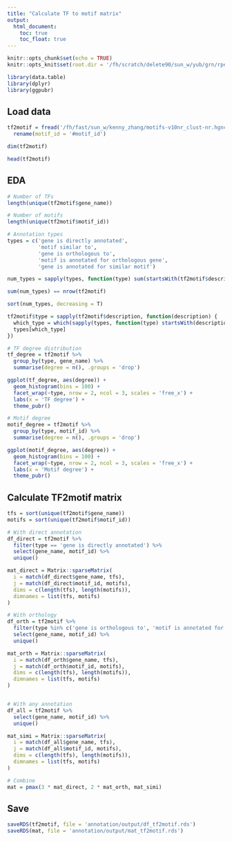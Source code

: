 ```yaml
---
title: "Calculate TF to motif matrix"
output: 
  html_document:
    toc: true
    toc_float: true
---
```


```r
knitr::opts_chunk$set(echo = TRUE)
knitr::opts_knit$set(root.dir = '/fh/scratch/delete90/sun_w/yub/grn/rpe1')

library(data.table)
library(dplyr)
library(ggpubr)
```

## Load data

```r
tf2motif = fread('/fh/fast/sun_w/kenny_zhang/motifs-v10nr_clust-nr.hgnc-m0.001-o0.0.tbl') %>%
  rename(motif_id = '#motif_id')

dim(tf2motif)

head(tf2motif)
```

## EDA

```r
# Number of TFs
length(unique(tf2motif$gene_name))

# Number of motifs
length(unique(tf2motif$motif_id))
```

```r
# Annotation types
types = c('gene is directly annotated', 
          'motif similar to', 
          'gene is orthologous to', 
          'motif is annotated for orthologous gene',
          'gene is annotated for similar motif')

num_types = sapply(types, function(type) sum(startsWith(tf2motif$description, type)))

sum(num_types) == nrow(tf2motif)

sort(num_types, decreasing = T)

tf2motif$type = sapply(tf2motif$description, function(description) {
  which_type = which(sapply(types, function(type) startsWith(description, type)))
  types[which_type]
})
```

```r
# TF degree distribution
tf_degree = tf2motif %>%
  group_by(type, gene_name) %>%
  summarise(degree = n(), .groups = 'drop')

ggplot(tf_degree, aes(degree)) +
  geom_histogram(bins = 100) +
  facet_wrap(~type, nrow = 2, ncol = 3, scales = 'free_x') +
  labs(x = 'TF degree') +
  theme_pubr()

# Motif degree
motif_degree = tf2motif %>%
  group_by(type, motif_id) %>%
  summarise(degree = n(), .groups = 'drop')

ggplot(motif_degree, aes(degree)) +
  geom_histogram(bins = 100) +
  facet_wrap(~type, nrow = 2, ncol = 3, scales = 'free_x') +
  labs(x = 'Motif degree') +
  theme_pubr()
```

## Calculate TF2motif matrix

```r
tfs = sort(unique(tf2motif$gene_name))
motifs = sort(unique(tf2motif$motif_id))

# With direct annotation
df_direct = tf2motif %>% 
  filter(type == 'gene is directly annotated') %>%
  select(gene_name, motif_id) %>%
  unique()

mat_direct = Matrix::sparseMatrix(
  i = match(df_direct$gene_name, tfs),
  j = match(df_direct$motif_id, motifs),
  dims = c(length(tfs), length(motifs)),
  dimnames = list(tfs, motifs)
)

# With orthology
df_orth = tf2motif %>% 
  filter(type %in% c('gene is orthologous to', 'motif is annotated for orthologous gene')) %>%
  select(gene_name, motif_id) %>%
  unique()

mat_orth = Matrix::sparseMatrix(
  i = match(df_orth$gene_name, tfs),
  j = match(df_orth$motif_id, motifs),
  dims = c(length(tfs), length(motifs)),
  dimnames = list(tfs, motifs)
)


# With any annotation
df_all = tf2motif %>% 
  select(gene_name, motif_id) %>%
  unique()

mat_simi = Matrix::sparseMatrix(
  i = match(df_all$gene_name, tfs),
  j = match(df_all$motif_id, motifs),
  dims = c(length(tfs), length(motifs)),
  dimnames = list(tfs, motifs)
)

# Combine
mat = pmax(3 * mat_direct, 2 * mat_orth, mat_simi)
```

## Save

```r
saveRDS(tf2motif, file = 'annotation/output/df_tf2motif.rds')
saveRDS(mat, file = 'annotation/output/mat_tf2motif.rds')
```
